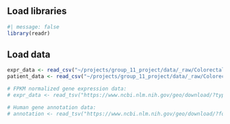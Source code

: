 ## Load libraries

```r
#| message: false
library(readr)

```

## Load data

```r
expr_data <- read_csv("~/projects/group_11_project/data/_raw/Colorectal_Cancer_Gene_Expression_Data.csv")
patient_data <- read_csv("~/projects/group_11_project/data/_raw/Colorectal_Cancer_Patient_Data.csv")

```

```r
# FPKM normalized gene expression data:
# expr_data <- read_tsv("https://www.ncbi.nlm.nih.gov/geo/download/?type=rnaseq_counts&acc=GSE50760&format=file&file=GSE50760_norm_counts_FPKM_GRCh38.p13_NCBI.tsv.gz")

# Human gene annotation data:
# annotation <- read_tsv("https://www.ncbi.nlm.nih.gov/geo/download/?format=file&type=rnaseq_counts&file=Human.GRCh38.p13.annot.tsv.gz")
```

```r
```
